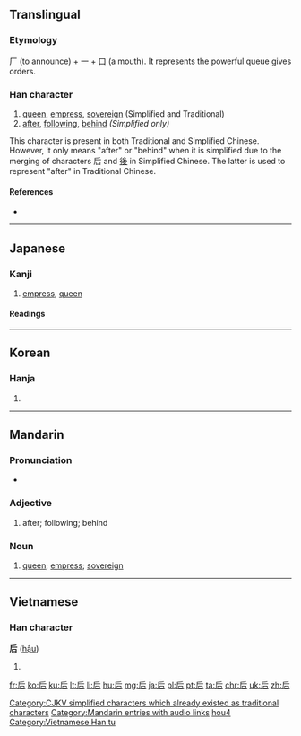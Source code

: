 {{also|後}}
==Translingual==
{{stroke order|type=animate}}

===Etymology===
厂 (to announce) + 一 + 口 (a mouth). It represents the powerful queue gives orders.

===Han character===
{{Han char|rn=30|rad=口|as=03|sn=6|four=7226<sub>1</sub>|canj=竹一口 (HMR)|ids=⿸[[𠂋]][[口]]}}

# [[queen]], [[empress]], [[sovereign]] (Simplified and Traditional)
# [[after]], [[following]], [[behind]] ''(Simplified only)''

This character is present in both Traditional and Simplified Chinese. However, it only means "after" or "behind" when it is simplified due to the merging of characters 后 and [[後]] in Simplified Chinese. The latter is used to represent "after" in Traditional Chinese.

====References====
* {{Han ref|kx=0176.010|dkj=03298|dj=0393.010|hdz=10580.010|uh=540E|ud=21518|bh=A65A|bd=42586}}

----

==Japanese==

===Kanji===
{{ja-kanji|grade=6|rs=口03}}

# [[empress]], [[queen]]

====Readings====
{{ja-readings
|on=[[こう]] (kō), [[ご]] (go)
|kun=[[きみ]] (kimi), [[きさき]] (kisaki), [[きさい]] (kisai)
}}

----

==Korean==

===Hanja===
{{ko-hanja|hangeul=후|rv=hu|mr=hu|y=hwu}}

# {{defn|lang=ko|sort=口03}}

----

==Mandarin==

===Pronunciation===
* {{audio|zh-hòu.ogg|audio|lang=cmn}}

===Adjective===
{{cmn-adj|s|pin=[[hòu]] ([[hou4]])|pint=hou4|tra=後|sim=后|rs=口03}}

# after; following; behind

===Noun===
{{cmn-noun|ts|pin=[[hòu]] ([[hou4]])|pint=hou4|rs=口03}}

# [[queen]]; [[empress]]; [[sovereign]]

[[Category:CJKV simplified characters which already existed as traditional characters]]
[[Category:Mandarin entries with audio links]]
[[Category:cmn:Beginning Mandarin in simplified script|hou4]]

----

==Vietnamese==

===Han character===
'''后''' ([[hậu]])

# {{defn|lang=vi}}

[[Category:Vietnamese Han tu]]

[[fr:后]]
[[ko:后]]
[[ku:后]]
[[lt:后]]
[[li:后]]
[[hu:后]]
[[mg:后]]
[[ja:后]]
[[pl:后]]
[[pt:后]]
[[ta:后]]
[[chr:后]]
[[uk:后]]
[[zh:后]]